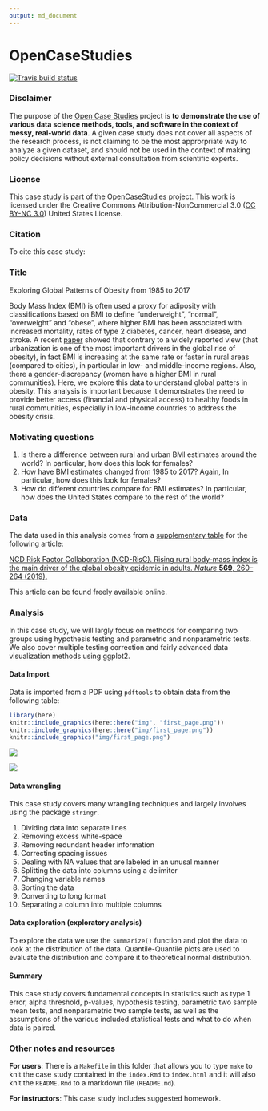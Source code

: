 ```yaml
---
output: md_document
---
```


<!-- README.md is generated from README.Rmd. Please edit that file -->

# OpenCaseStudies

<!-- badges: start -->
[![Travis build status](https://travis-ci.org/opencasestudies/Bloomberg-ocs-rural-and-urban-obesity.svg?branch=master)](https://travis-ci.org/opencasestudies/Bloomberg-ocs-rural-and-urban-obesity)
<!-- badges: end -->

### Disclaimer 

The purpose of the [Open Case Studies](https://opencasestudies.github.io) project is **to demonstrate the use of various data science methods, tools, and software in the context of messy, real-world data**. A given case study does not cover all aspects of the research process, is not claiming to be the most approrpriate way to analyze a given dataset, and should not be used in the context of making policy decisions without external consultation from scientific experts. 

### License 

This case study is part of the [OpenCaseStudies](https://opencasestudies.github.io) project. This work is licensed under the Creative Commons Attribution-NonCommercial 3.0 ([CC BY-NC 3.0](https://creativecommons.org/licenses/by-nc/3.0/us/)) United States License.

### Citation 

To cite this case study:

### Title 

Exploring Global Patterns of Obesity from 1985 to 2017

Body Mass Index (BMI) is often used a proxy for adiposity with classifications based on BMI to define "underweight", "normal", "overweight" and "obese", where higher BMI has been associated with increased mortality, rates of type 2 diabetes, cancer, heart disease, and stroke. 
A recent [paper](https://www.nature.com/articles/s41586-019-1171-x.pdf) showed that contrary to a widely reported view (that urbanization is one of the most important drivers in the global rise of obesity), in fact BMI is increasing at the same rate or faster in rural areas (compared to cities), in particular in low- and middle-income regions. 
Also, there a gender-discrepancy (women have a higher BMI in rural communities).
Here, we explore this data to understand global patters in obesity. 
This analysis is important because it demonstrates the need to provide better access (financial and physical access) to healthy foods in rural communities, especially in low-income countries to address the obesity crisis. 

### Motivating questions

1. Is there a difference between rural and urban BMI estimates around the world? In particular, how does this look for females?
2. How have BMI estimates changed from 1985 to 2017? Again, In particular, how does this look for females?
3. How do different countries compare for BMI estimates? In particular, how does the United States compare to the rest of the world?


### Data

The data used in this analysis comes from a [supplementary table](https://static-content.springer.com/esm/art%3A10.1038%2Fs41586-019-1171-x/MediaObjects/41586_2019_1171_MOESM1_ESM.pdf) for the following article: 

[NCD Risk Factor Collaboration (NCD-RisC). Rising rural body-mass index is the main driver of the global obesity epidemic in adults. *Nature* **569**, 260–264 (2019).](https://www.nature.com/articles/s41586-019-1171-x)

This article can be found freely available online.

### Analysis 

In this case study, we will largly focus on methods for comparing two groups using hypothesis testing and parametric and nonparametric tests. We also cover multiple testing correction and fairly advanced data visualization methods using ggplot2.

#### Data Import 


Data is imported from a PDF using `pdftools` to obtain data from the following table:
```r
library(here)
knitr::include_graphics(here::here("img", "first_page.png"))
knitr::include_graphics(here::here("img/first_page.png"))
knitr::include_graphics("img/first_page.png")

```

<img src="img/first_page.png">

![](img/first_page.png)

#### Data wrangling 

This case study covers many wrangling techniques and largely involves using the package `stringr`. 

1) Dividing data into separate lines
2) Removing excess white-space
3) Removing redundant header information
4) Correcting spacing issues
5) Dealing with NA values that are labeled in an unusal manner
6) Splitting the data into columns using a delimiter
7) Changing variable names
8) Sorting the data
9) Converting to long format
10) Separating a column into multiple columns


#### Data exploration (exploratory analysis)   

To explore the data we use the `summarize()` function and plot the data to look at the distribution of the data. Quantile-Quantile plots are used to evaluate the distribution and compare it to theoretical normal distribution.

#### Summary

This case study covers fundamental concepts in statistics such as type 1 error, alpha threshold, p-values, hypothesis testing, parametric two sample mean tests, and nonparametric two sample tests, as well as the assumptions of the various included statistical tests and what to do when data is paired. 

### Other notes and resources 

**For users**: There is a `Makefile` in this folder that allows you to type `make` to knit the case study contained in the `index.Rmd` to `index.html` and it will also knit the `README.Rmd` to a markdown file (`README.md`). 

**For instructors**: This case study includes suggested homework.



 




